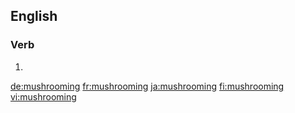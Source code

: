 ==English==

===Verb===
{{head|en|present participle}}

# {{present participle of|mushroom|lang=en|nocat=1}}

[[de:mushrooming]]
[[fr:mushrooming]]
[[ja:mushrooming]]
[[fi:mushrooming]]
[[vi:mushrooming]]